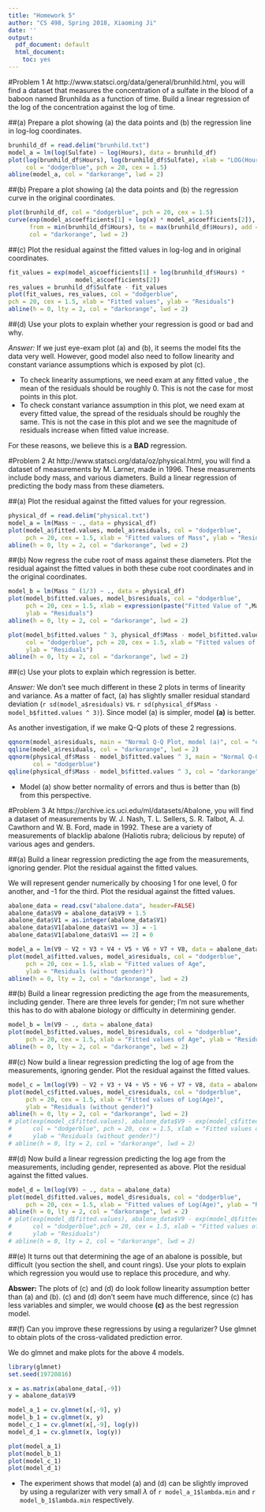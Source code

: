 ```yaml
---
title: "Homework 5"
author: "CS 498, Spring 2018, Xiaoming Ji"
date: ''
output:
  pdf_document: default
  html_document:
    toc: yes
---
```



#Problem 1
At http://www.statsci.org/data/general/brunhild.html, you will find a dataset that measures the concentration of a sulfate in the blood of a baboon named Brunhilda as a function of time. Build a linear regression of the log of the concentration against the log of time.

##(a) 
Prepare a plot showing (a) the data points and (b) the regression line in log-log coordinates.

```r
brunhild_df = read.delim("brunhild.txt")
model_a = lm(log(Sulfate) ~ log(Hours), data = brunhild_df)
plot(log(brunhild_df$Hours), log(brunhild_df$Sulfate), xlab = "LOG(Hours)", ylab = "LOG()", 
     col = "dodgerblue", pch = 20, cex = 1.5)
abline(model_a, col = "darkorange", lwd = 2)
```

##(b) 
Prepare a plot showing (a) the data points and (b) the regression curve in the original coordinates.
```r
plot(brunhild_df, col = "dodgerblue", pch = 20, cex = 1.5)
curve(exp(model_a$coefficients[1] + log(x) * model_a$coefficients[2]), 
      from = min(brunhild_df$Hours), to = max(brunhild_df$Hours), add = TRUE, 
      col = "darkorange", lwd = 2)
```

##(c) 
Plot the residual against the fitted values in log-log and in original coordinates.
```r
fit_values = exp(model_a$coefficients[1] + log(brunhild_df$Hours) * 
                   model_a$coefficients[2])
res_values = brunhild_df$Sulfate - fit_values
plot(fit_values, res_values, col = "dodgerblue",
pch = 20, cex = 1.5, xlab = "Fitted values", ylab = "Residuals")
abline(h = 0, lty = 2, col = "darkorange", lwd = 2)
```

##(d) 
Use your plots to explain whether your regression is good or bad and why.

*Answer:* If we just eye-exam  plot (a) and (b), it seems the model fits the data very well. However, good model also need to follow linearity and constant variance assumptions which is exposed by plot (c). 

- To check linearity assumptions, we need exam at any fitted value , the mean of the residuals should be roughly 0. This is not the case for most points in this plot.
- To check constant variance assumption in this plot, we need exam at every fitted value, the spread of the residuals should be roughly the same. This is not the case in this plot and we see the magnitude of residuals increase when fitted value increase. 

For these reasons, we believe this is a **BAD** regression.

#Problem 2
At http://www.statsci.org/data/oz/physical.html, you will find a dataset of measurements by M. Larner, made in 1996. These measurements include body mass, and various diameters. Build a linear regression of predicting the body mass from these diameters.

##(a) 
Plot the residual against the fitted values for your regression.

```r
physical_df = read.delim("physical.txt")
model_a = lm(Mass ~ ., data = physical_df)
plot(model_a$fitted.values, model_a$residuals, col = "dodgerblue", 
     pch = 20, cex = 1.5, xlab = "Fitted values of Mass", ylab = "Residuals")
abline(h = 0, lty = 2, col = "darkorange", lwd = 2)
```

##(b) 
Now regress the cube root of mass against these diameters. Plot the residual against the fitted values in both these cube root coordinates and in the original coordinates.

```r
model_b = lm(Mass ^ (1/3) ~ ., data = physical_df)
plot(model_b$fitted.values, model_b$residuals, col = "dodgerblue", 
     pch = 20, cex = 1.5, xlab = expression(paste("Fitted Value of ",Mass^(1/3))), 
     ylab = "Residuals")
abline(h = 0, lty = 2, col = "darkorange", lwd = 2)
```
```r
plot(model_b$fitted.values ^ 3, physical_df$Mass - model_b$fitted.values ^ 3 , 
     col = "dodgerblue", pch = 20, cex = 1.5, xlab = "Fitted values of Mass", 
     ylab = "Residuals")
abline(h = 0, lty = 2, col = "darkorange", lwd = 2)
```

##(c) 
Use your plots to explain which regression is better.

*Answer:* We don't see much different in these 2 plots in terms of linearity and variance. As a matter of fact, (a) has slightly smaller residual standard deviation (`r sd(model_a$residuals)` vs. `r sd(physical_df$Mass - model_b$fitted.values ^ 3)`). Since model (a) is simpler, model **(a)** is better.

As another investigation, if we make Q-Q plots of these 2 regressions.
```r
qqnorm(model_a$residuals, main = "Normal Q-Q Plot, model (a)", col = "dodgerblue")
qqline(model_a$residuals, col = "darkorange", lwd = 2)
qqnorm(physical_df$Mass - model_b$fitted.values ^ 3, main = "Normal Q-Q Plot, model (b)", 
       col = "dodgerblue")
qqline(physical_df$Mass - model_b$fitted.values ^ 3, col = "darkorange", lwd = 2)
```

- Model (a) show better normality of errors and thus is better than (b) from this perspective.

#Problem 3
At https://archive.ics.uci.edu/ml/datasets/Abalone, you will find a dataset of measurements by W. J. Nash, T. L. Sellers, S. R. Talbot, A. J. Cawthorn and W. B. Ford, made in 1992. These are a variety of measurements of blacklip abalone (Haliotis rubra; delicious by repute) of various ages and genders.

##(a) 
Build a linear regression predicting the age from the measurements, ignoring gender. Plot the residual against the fitted values.

We will represent gender numerically by choosing 1 for one level, 0 for another, and -1 for the third. Plot the residual against the fitted values.

```r
abalone_data = read.csv("abalone.data", header=FALSE)
abalone_data$V9 = abalone_data$V9 + 1.5
abalone_data$V1 = as.integer(abalone_data$V1)
abalone_data$V1[abalone_data$V1 == 3] = -1
abalone_data$V1[abalone_data$V1 == 2] = 0

model_a = lm(V9 ~ V2 + V3 + V4 + V5 + V6 + V7 + V8, data = abalone_data)
plot(model_a$fitted.values, model_a$residuals, col = "dodgerblue", 
     pch = 20, cex = 1.5, xlab = "Fitted values of Age", 
     ylab = "Residuals (without gender)")
abline(h = 0, lty = 2, col = "darkorange", lwd = 2)
```

##(b) 
Build a linear regression predicting the age from the measurements, including gender. There are three levels for gender; I’m not sure whether this has to do with abalone biology or difficulty in determining gender. 

```r
model_b = lm(V9 ~ ., data = abalone_data)
plot(model_b$fitted.values, model_b$residuals, col = "dodgerblue", 
     pch = 20, cex = 1.5, xlab = "Fitted values of Age", ylab = "Residuals")
abline(h = 0, lty = 2, col = "darkorange", lwd = 2)
```

##(c) 
Now build a linear regression predicting the log of age from the measurements, ignoring gender. Plot the residual against the fitted values.

```r
model_c = lm(log(V9) ~ V2 + V3 + V4 + V5 + V6 + V7 + V8, data = abalone_data)
plot(model_c$fitted.values, model_c$residuals, col = "dodgerblue", 
     pch = 20, cex = 1.5, xlab = "Fitted values of Log(Age)", 
     ylab = "Residuals (without gender)")
abline(h = 0, lty = 2, col = "darkorange", lwd = 2)
# plot(exp(model_c$fitted.values), abalone_data$V9 - exp(model_c$fitted.values), 
#      col = "dodgerblue", pch = 20, cex = 1.5, xlab = "Fitted values of Age", 
#      ylab = "Residuals (without gender)")
# abline(h = 0, lty = 2, col = "darkorange", lwd = 2)
```

##(d) 
Now build a linear regression predicting the log age from the measurements, including gender, represented as above. Plot the residual against the fitted values.

```r
model_d = lm(log(V9) ~ ., data = abalone_data)
plot(model_d$fitted.values, model_d$residuals, col = "dodgerblue", 
     pch = 20, cex = 1.5, xlab = "Fitted values of Log(Age)", ylab = "Residuals")
abline(h = 0, lty = 2, col = "darkorange", lwd = 2)
# plot(exp(model_d$fitted.values), abalone_data$V9 - exp(model_d$fitted.values), 
#      col = "dodgerblue",pch = 20, cex = 1.5, xlab = "Fitted values of Age", 
#      ylab = "Residuals")
# abline(h = 0, lty = 2, col = "darkorange", lwd = 2)
```

##(e) 
It turns out that determining the age of an abalone is possible, but difficult (you section the shell, and count rings). Use your plots to explain which regression you would use to replace this procedure, and why.

**Abswer:** The plots of (c) and (d) do look follow linearity assumption better than (a) and (b). (c) and (d) don't seem have much difference, since (c) has less variables and simpler, we would choose **(c)** as the best regression model.  

##(f) 
Can you improve these regressions by using a regularizer? Use glmnet to obtain plots of the cross-validated prediction error.

We do glmnet and make plots for the above 4 models.
```r
library(glmnet)
set.seed(19720816)

x = as.matrix(abalone_data[,-9])
y = abalone_data$V9

model_a_1 = cv.glmnet(x[,-9], y)
model_b_1 = cv.glmnet(x, y)
model_c_1 = cv.glmnet(x[,-9], log(y))
model_d_1 = cv.glmnet(x, log(y))

plot(model_a_1)
plot(model_b_1)
plot(model_c_1)
plot(model_d_1)
```

- The experiment shows that model (a) and (d) can be slightly improved by using a regularizer with very small $\lambda$ of `r model_a_1$lambda.min` and `r model_b_1$lambda.min` respectively.

